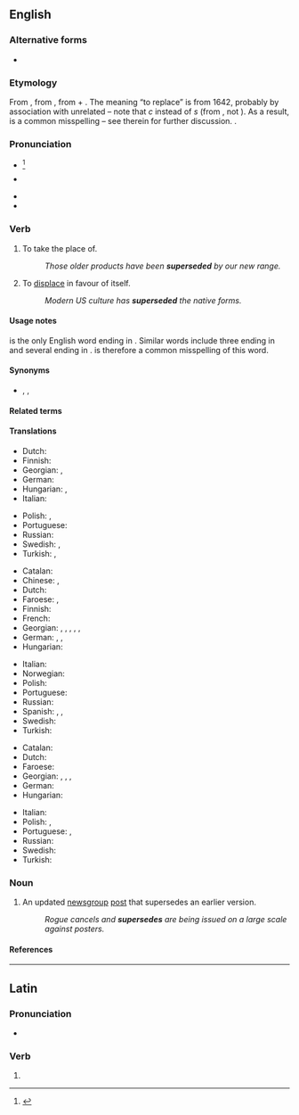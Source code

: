 ==English==

===Alternative forms===
* {{alt|en|supercede|superseed||common [[misspelling]]s}}

===Etymology===
{{root|en|ine-pro|*sed-}}
From {{der|en|frm|superseder||postpone, defer}}, from {{der|en|la|supersedeo|supersedēre}}, from {{m|la|super||over}} + {{m|la|sedeo|sedēre|to sit}}. The meaning “to replace” is from 1642, probably by association with unrelated {{m|en|precede}} – note that ''c'' instead of ''s'' (from {{m|la|cedo|cēdere|to yield}}, not {{m|la|sedeo|sedēre|to sit}}). As a result, {{m|en|supercede}} is a common misspelling – see therein for further discussion. {{doublet|en|surcease}}.

===Pronunciation===
* {{a|RP}} {{IPA|en|/ˌsuːpəˈsiːd/}}<ref>{{R:TheFreeDictionary}}</ref>
* {{a|CA|GA}} {{IPA|en|/ˌsupɚˈsiːd/}}
* {{audio|en|En-us-supersede.ogg|Audio (US)}}
* {{rhymes|en|iːd|s=3}}

===Verb===
{{en-verb}}

# {{lb|en|transitive}} To take the place of.
#: ''Those older products have been '''superseded''' by our new range.''
# {{lb|en|transitive}} To [[displace]] in favour of itself.
#: ''Modern US culture has '''superseded''' the native forms.''

====Usage notes====
{{m|en||Supersede}} is the only English word ending in {{m|en||-sede}}. Similar words include three ending in {{m|en||-ceed}} and several ending in {{m|en||-cede}}. {{m|en|supercede|Supercede}} is therefore a common misspelling of this word.

====Synonyms====
* {{sense|take the place of}} {{l|en|replace}}, {{l|en|supplant}}, {{l|en|usurp}}

====Related terms====
{{rel4|en
|supersedure
|supersession
|supersessional
|supersessionary
}}

====Translations====
{{trans-top|set aside}}
* Dutch: {{t|nl|opzij zetten}}
* Finnish: {{t+|fi|korvata}}
* Georgian: {{t|ka|განდევნის}}, {{t|ka|განდევნა}}
* German: {{t+|de|aufheben}}
* Hungarian: {{t+|hu|érvénytelenít}}, {{t|hu|[[hatály]]on [[kívül]] [[helyez]]}}
* Italian: {{t+|it|superare}}
{{trans-mid}}
* Polish: {{t+|pl|odłożyć}}, {{t+|pl|unieważnić}}
* Portuguese: {{t+|pt|sobrepor}}
* Russian: {{t+|ru|смещать}}
* Swedish: {{t|sv|avlysa}}, {{t+|sv|avskaffa}}
* Turkish: {{t+|tr|yürürlükten kaldırmak}}, {{t|tr|ilgâ etmek}}
{{trans-bottom}}

{{trans-top|take the place of}}
* Catalan: {{t+|ca|substituir}}
* Chinese: {{t+|cmn|代替}},{{t+|cmn|替换}}
* Dutch: {{t+|nl|vervangen}}
* Faroese: {{t|fo|koma í staðin fyri}}, {{t|fo|avloysa}}
* Finnish: {{t+|fi|korvata}}
* French: {{t+|fr|supplanter}}
* Georgian: {{t|ka|ჩაანაცვლებს}}, {{t|ka|ჩანაცვლება}}, {{t|ka|ადგილის დაკავება}}, {{t|ka|ადგილს იკავებს}}, {{t|ka|შეცვლის}}, {{t|ka|შეცვლა}}
* German: {{t+|de|ablösen}}, {{t+|de|ersetzen}}, {{t|de|den Platz einnehmen von}}
* Hungarian: {{t+|hu|helyettesít}}
{{trans-mid}}
* Italian: {{t+|it|sostituire}}
* Norwegian: {{t|no|avløse}}
* Polish: {{t+|pl|zastąpić}}
* Portuguese: {{t+|pt|substituir}}
* Russian: {{t+|ru|замещать}}
* Spanish: {{t+|es|substituir}}, {{t+|es|sustituir}}, {{t+|es|suplantar}}
* Swedish: {{t+|sv|ersätta}}
* Turkish: {{t+|tr|yerine geçmek}}
{{trans-bottom}}

{{trans-top|displace in favour of another}}
* Catalan: {{t+|ca|reemplaçar}}
* Dutch: {{t+|nl|verdringen}}
* Faroese: {{t|fo|troka burtur}}
* Georgian: {{t|ka|ჩაანაცვლებს}}, {{t|ka|ჩანაცვლება}}, {{t|ka|შეცვლის}}, {{t|ka|შეცვლა}}
* German: {{t+|de|verdrängen}}
* Hungarian: {{t+|hu|kiszorít}}
{{trans-mid}}
* Italian: {{t+|it|soppiantare}}
* Polish: {{t+|pl|zastąpić}}, {{t+|pl|zamienić}}
* Portuguese: {{t+|pt|substituir}}, {{t+|pt|suplantar}}
* Russian: {{t+|ru|вытесня́ть}}
* Swedish: {{t|sv|tränga undan}}
* Turkish: {{t+|tr|ayağını kaydırmak}}
{{trans-bottom}}

===Noun===
{{en-noun}}

# {{lb|en|Internet}} An updated [[newsgroup]] [[post]] that supersedes an earlier version.
#: ''Rogue cancels and '''supersedes''' are being issued on a large scale against posters.''

====References====
<references/>

----

==Latin==

===Pronunciation===
* {{la-IPA|supersedē}}

===Verb===
{{la-verb-form|supersedē}}

# {{inflection of|la|supersedeō||2|s|pres|actv|impr}}